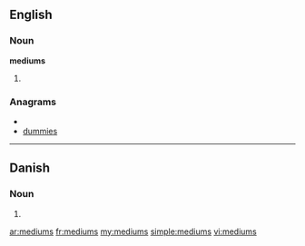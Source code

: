 ==English==

===Noun===
'''mediums'''

# {{plural of|[[medium]]}}

===Anagrams===
* {{alphagram|deimmsu}}
* [[dummies#English|dummies]]

----

==Danish==

===Noun===
{{infl|da|noun form|g=n}}

# {{form of|genitive singular indefinite|medium|lang=Danish}}

[[ar:mediums]]
[[fr:mediums]]
[[my:mediums]]
[[simple:mediums]]
[[vi:mediums]]